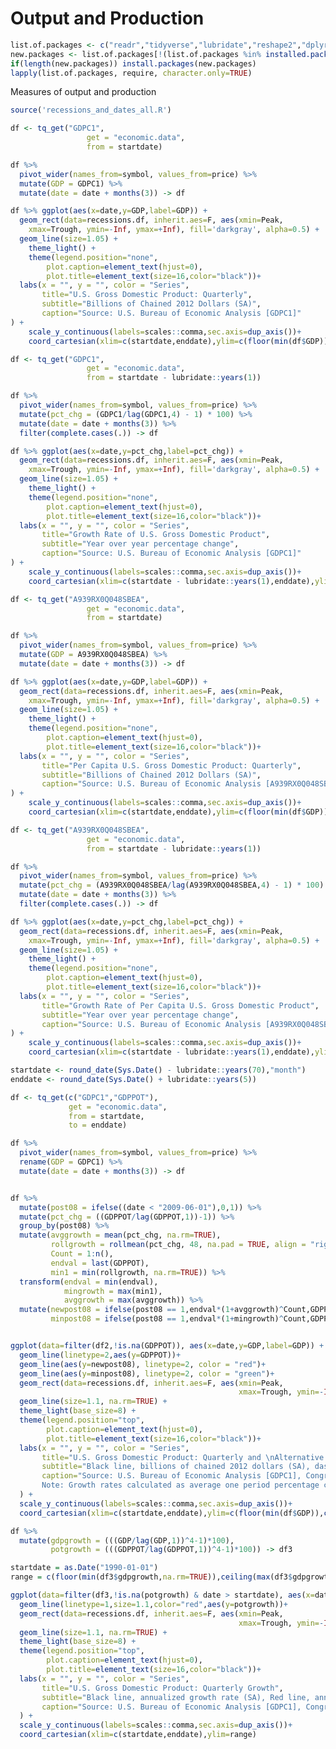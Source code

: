 # Output and Production {#production}

```r
list.of.packages <- c("readr","tidyverse","lubridate","reshape2","dplyr","tidyquant", "zoo","RCurl", "quantmod","wbstats","usmap","gtrendsR","tmap","spData","pwt9","googleVis","gifski","gganimate","ggplot2")
new.packages <- list.of.packages[!(list.of.packages %in% installed.packages()[,"Package"])]
if(length(new.packages)) install.packages(new.packages)
lapply(list.of.packages, require, character.only=TRUE)
```

Measures of output and production

```r


source('recessions_and_dates_all.R')

df <- tq_get("GDPC1", 
                 get = "economic.data",
                 from = startdate)

df %>% 
  pivot_wider(names_from=symbol, values_from=price) %>% 
  mutate(GDP = GDPC1) %>%
  mutate(date = date + months(3)) -> df

df %>% ggplot(aes(x=date,y=GDP,label=GDP)) + 
  geom_rect(data=recessions.df, inherit.aes=F, aes(xmin=Peak,
    xmax=Trough, ymin=-Inf, ymax=+Inf), fill='darkgray', alpha=0.5) +
  geom_line(size=1.05) +
    theme_light() +
    theme(legend.position="none",
        plot.caption=element_text(hjust=0),
        plot.title=element_text(size=16,color="black"))+
  labs(x = "", y = "", color = "Series", 
       title="U.S. Gross Domestic Product: Quarterly",
       subtitle="Billions of Chained 2012 Dollars (SA)",
       caption="Source: U.S. Bureau of Economic Analysis [GDPC1]"
) + 
    scale_y_continuous(labels=scales::comma,sec.axis=dup_axis())+
    coord_cartesian(xlim=c(startdate,enddate),ylim=c(floor(min(df$GDP)),ceiling(max(df$GDP))))
```



```r

df <- tq_get("GDPC1", 
                 get = "economic.data",
                 from = startdate - lubridate::years(1))

df %>% 
  pivot_wider(names_from=symbol, values_from=price) %>% 
  mutate(pct_chg = (GDPC1/lag(GDPC1,4) - 1) * 100) %>%
  mutate(date = date + months(3)) %>%
  filter(complete.cases(.)) -> df

df %>% ggplot(aes(x=date,y=pct_chg,label=pct_chg)) + 
  geom_rect(data=recessions.df, inherit.aes=F, aes(xmin=Peak,
    xmax=Trough, ymin=-Inf, ymax=+Inf), fill='darkgray', alpha=0.5) +
  geom_line(size=1.05) +
    theme_light() +
    theme(legend.position="none",
        plot.caption=element_text(hjust=0),
        plot.title=element_text(size=16,color="black"))+
  labs(x = "", y = "", color = "Series", 
       title="Growth Rate of U.S. Gross Domestic Product",
       subtitle="Year over year percentage change",
       caption="Source: U.S. Bureau of Economic Analysis [GDPC1]"
) + 
    scale_y_continuous(labels=scales::comma,sec.axis=dup_axis())+
    coord_cartesian(xlim=c(startdate - lubridate::years(1),enddate),ylim=c(floor(min(df$pct_chg)),ceiling(max(df$pct_chg))))
```


```r

df <- tq_get("A939RX0Q048SBEA", 
                 get = "economic.data",
                 from = startdate)

df %>% 
  pivot_wider(names_from=symbol, values_from=price) %>% 
  mutate(GDP = A939RX0Q048SBEA) %>%
  mutate(date = date + months(3)) -> df

df %>% ggplot(aes(x=date,y=GDP,label=GDP)) + 
  geom_rect(data=recessions.df, inherit.aes=F, aes(xmin=Peak,
    xmax=Trough, ymin=-Inf, ymax=+Inf), fill='darkgray', alpha=0.5) +
  geom_line(size=1.05) +
    theme_light() +
    theme(legend.position="none",
        plot.caption=element_text(hjust=0),
        plot.title=element_text(size=16,color="black"))+
  labs(x = "", y = "", color = "Series", 
       title="Per Capita U.S. Gross Domestic Product: Quarterly",
       subtitle="Billions of Chained 2012 Dollars (SA)",
       caption="Source: U.S. Bureau of Economic Analysis [A939RX0Q048SBEA]"
) + 
    scale_y_continuous(labels=scales::comma,sec.axis=dup_axis())+
    coord_cartesian(xlim=c(startdate,enddate),ylim=c(floor(min(df$GDP)),ceiling(max(df$GDP))))
```

```r

df <- tq_get("A939RX0Q048SBEA", 
                 get = "economic.data",
                 from = startdate - lubridate::years(1))

df %>% 
  pivot_wider(names_from=symbol, values_from=price) %>% 
  mutate(pct_chg = (A939RX0Q048SBEA/lag(A939RX0Q048SBEA,4) - 1) * 100) %>%
  mutate(date = date + months(3)) %>%
  filter(complete.cases(.)) -> df

df %>% ggplot(aes(x=date,y=pct_chg,label=pct_chg)) + 
  geom_rect(data=recessions.df, inherit.aes=F, aes(xmin=Peak,
    xmax=Trough, ymin=-Inf, ymax=+Inf), fill='darkgray', alpha=0.5) +
  geom_line(size=1.05) +
    theme_light() +
    theme(legend.position="none",
        plot.caption=element_text(hjust=0),
        plot.title=element_text(size=16,color="black"))+
  labs(x = "", y = "", color = "Series", 
       title="Growth Rate of Per Capita U.S. Gross Domestic Product",
       subtitle="Year over year percentage change",
       caption="Source: U.S. Bureau of Economic Analysis [A939RX0Q048SBEA]"
) + 
    scale_y_continuous(labels=scales::comma,sec.axis=dup_axis())+
    coord_cartesian(xlim=c(startdate - lubridate::years(1),enddate),ylim=c(floor(min(df$pct_chg)),ceiling(max(df$pct_chg))))
```

```r

startdate <- round_date(Sys.Date() - lubridate::years(70),"month")
enddate <- round_date(Sys.Date() + lubridate::years(5))

df <- tq_get(c("GDPC1","GDPPOT"), 
             get = "economic.data",
             from = startdate,
             to = enddate)

df %>% 
  pivot_wider(names_from=symbol, values_from=price) %>% 
  rename(GDP = GDPC1) %>%
  mutate(date = date + months(3)) -> df


df %>%
  mutate(post08 = ifelse((date < "2009-06-01"),0,1)) %>%
  mutate(pct_chg = ((GDPPOT/lag(GDPPOT,1))-1)) %>%
  group_by(post08) %>%
  mutate(avggrowth = mean(pct_chg, na.rm=TRUE),
         rollgrowth = rollmean(pct_chg, 48, na.pad = TRUE, align = "right"),
         Count = 1:n(),
         endval = last(GDPPOT),
         min1 = min(rollgrowth, na.rm=TRUE)) %>% 
  transform(endval = min(endval),
            mingrowth = max(min1),
            avggrowth = max(avggrowth)) %>% 
  mutate(newpost08 = ifelse(post08 == 1,endval*(1+avggrowth)^Count,GDPPOT),
         minpost08 = ifelse(post08 == 1,endval*(1+mingrowth)^Count,GDPPOT)) -> df2


ggplot(data=filter(df2,!is.na(GDPPOT)), aes(x=date,y=GDP,label=GDP)) + 
  geom_line(linetype=2,aes(y=GDPPOT))+
  geom_line(aes(y=newpost08), linetype=2, color = "red")+
  geom_line(aes(y=minpost08), linetype=2, color = "green")+
  geom_rect(data=recessions.df, inherit.aes=F, aes(xmin=Peak,
                                                   xmax=Trough, ymin=-Inf, ymax=+Inf), fill='darkgray', alpha=0.5) +
  geom_line(size=1.1, na.rm=TRUE) +
  theme_light(base_size=8) +
  theme(legend.position="top",
        plot.caption=element_text(hjust=0),
        plot.title=element_text(size=16,color="black"))+
  labs(x = "", y = "", color = "Series", 
       title="U.S. Gross Domestic Product: Quarterly and \nAlternative Potential Scenarios",
       subtitle="Black line, billions of chained 2012 dollars (SA), dashed shows potential GDP \nRed line, GDP potential if growth at pre-2008 average \nGreen line, GDP potential if growth at worst 12-year average",
       caption="Source: U.S. Bureau of Economic Analysis [GDPC1], Congressional Budget Office [GDPPOT]/n
       Note: Growth rates calculated as average one period percentage change."
  ) + 
  scale_y_continuous(labels=scales::comma,sec.axis=dup_axis())+
  coord_cartesian(xlim=c(startdate,enddate),ylim=c(floor(min(df$GDP)),ceiling(max(df$GDP))))


```

```r

df %>% 
  mutate(gdpgrowth = (((GDP/lag(GDP,1))^4-1)*100),
         potgrowth = (((GDPPOT/lag(GDPPOT,1))^4-1)*100)) -> df3

startdate = as.Date("1990-01-01")
range = c(floor(min(df3$gdpgrowth,na.rm=TRUE)),ceiling(max(df3$gdpgrowth,na.rm=TRUE)))

ggplot(data=filter(df3,!is.na(potgrowth) & date > startdate), aes(x=date,y=gdpgrowth,label=gdpgrowth)) + 
  geom_line(linetype=1,size=1.1,color="red",aes(y=potgrowth))+
  geom_rect(data=recessions.df, inherit.aes=F, aes(xmin=Peak,
                                                   xmax=Trough, ymin=-Inf, ymax=+Inf), fill='darkgray', alpha=0.5) +
  geom_line(size=1.1, na.rm=TRUE) +
  theme_light(base_size=8) +
  theme(legend.position="top",
        plot.caption=element_text(hjust=0),
        plot.title=element_text(size=16,color="black"))+
  labs(x = "", y = "", color = "Series", 
       title="U.S. Gross Domestic Product: Quarterly Growth",
       subtitle="Black line, annualized growth rate (SA), Red line, annualized growth rate of potential GDP",
       caption="Source: U.S. Bureau of Economic Analysis [GDPC1], Congressional Budget Office [GDPPOT]"
  ) + 
  scale_y_continuous(labels=scales::comma,sec.axis=dup_axis())+
  coord_cartesian(xlim=c(startdate,enddate),ylim=range)

```



